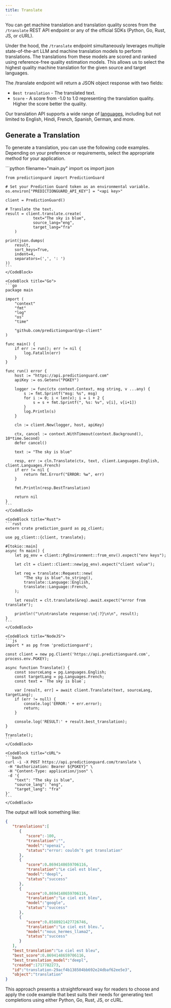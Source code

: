 ```yaml
---
title: Translate
---
```


You can get machine translation and translation quality scores from the
`/translate` REST API endpoint or any of the official SDKs (Python, Go, Rust,
JS, or cURL).

Under the hood, the `/translate` endpoint simultaneously leverages multiple
state-of-the-art LLM and machine translation models to perform translations. The
translations from these models are scored and ranked using reference-free quality
estimation models. This allows us to select the highest quality machine translation
for the given source and target languages.

The /translate endpoint will return a JSON object response with two fields:

- `Best translation` - The translated text.
- `Score` - A score from -1.0 to 1.0 representing the translation quality. Higher the score better the quality.

Our translation API supports a wide range of [languages](/options/enumerations),
including but not limited to English, Hindi, French, Spanish, German, and more.

## Generate a Translation

To generate a translation, you can use the following code examples. Depending on
your preference or requirements, select the appropriate method for your application.

<CodeBlocks>
    <CodeBlock title="Python">
    ```python filename="main.py"
    import os
    import json

    from predictionguard import PredictionGuard

    # Set your Prediction Guard token as an environmental variable.
    os.environ["PREDICTIONGUARD_API_KEY"] = "<api key>"
    
    client = PredictionGuard()

    # Translate the text.
    result = client.translate.create(
        		text="The sky is blue",
                source_lang="eng",
                target_lang="fra"
        )

    print(json.dumps(
        result,
        sort_keys=True,
        indent=4,
        separators=(',', ': ')
    ))
    ```
    </CodeBlock>

    <CodeBlock title="Go">
    ```go
    package main

    import (
        "context"
        "fmt"
        "log"
        "os"
        "time"

        "github.com/predictionguard/go-client"
    )

    func main() {
        if err := run(); err != nil {
            log.Fatalln(err)
        }
    }

    func run() error {
        host := "https://api.predictionguard.com"
        apiKey := os.Getenv("PGKEY")

        logger := func(ctx context.Context, msg string, v ...any) {
            s := fmt.Sprintf("msg: %s", msg)
            for i := 0; i < len(v); i = i + 2 {
                s = s + fmt.Sprintf(", %s: %v", v[i], v[i+1])
            }
            log.Println(s)
        }

        cln := client.New(logger, host, apiKey)

        ctx, cancel := context.WithTimeout(context.Background(), 10*time.Second)
        defer cancel()

        text := "The sky is blue"

        resp, err := cln.Translate(ctx, text, client.Languages.English, client.Languages.French)
        if err != nil {
            return fmt.Errorf("ERROR: %w", err)
        }

        fmt.Println(resp.BestTranslation)

        return nil
    }
    ```
    </CodeBlock>

    <CodeBlock title="Rust">
    ```rust
    extern crate prediction_guard as pg_client;

    use pg_client::{client, translate};

    #[tokio::main]
    async fn main() {
        let pg_env = client::PgEnvironment::from_env().expect("env keys");

        let clt = client::Client::new(pg_env).expect("client value");

        let req = translate::Request::new(
            "The sky is blue".to_string(),
            translate::Language::English,
            translate::Language::French,
        );

        let result = clt.translate(&req).await.expect("error from translate");

        println!("\n\ntranslate response:\n{:?}\n\n", result);
    }
    ```
    </CodeBlock>

    <CodeBlock title="NodeJS">
    ```js
    import * as pg from 'predictionguard';

    const client = new pg.Client('https://api.predictionguard.com', process.env.PGKEY);

    async function Translate() {
        const sourceLang = pg.Languages.English;
        const targetLang = pg.Languages.French;
        const text = `The sky is blue`;

        var [result, err] = await client.Translate(text, sourceLang, targetLang);
        if (err != null) {
            console.log('ERROR:' + err.error);
            return;
        }

        console.log('RESULT:' + result.best_translation);
    }

    Translate();
    ```
    </CodeBlock>

    <CodeBlock title="cURL">
    ```bash
    curl -i -X POST https://api.predictionguard.com/translate \
     -H "Authorization: Bearer ${PGKEY}" \
     -H "Content-Type: application/json" \
     -d '{
		"text": "The sky is blue",
		"source_lang": "eng",
		"target_lang": "fra"
	}'
    ```
    </CodeBlock>
</CodeBlocks>

The output will look something like:

```json
{
   "translations":[
      {
         "score":-100,
         "translation":"",
         "model":"openai",
         "status":"error: couldn’t get translation"
      },
      {
         "score":0.8694148659706116,
         "translation":"Le ciel est bleu",
         "model":"deepl",
         "status":"success"
      },
      {
         "score":0.8694148659706116,
         "translation":"Le ciel est bleu",
         "model":"google",
         "status":"success"
      },
      {
         "score":0.8588921427726746,
         "translation":"Le ciel est bleu.",
         "model":"nous_hermes_llama2",
         "status":"success"
      }
   ],
   "best_translation":"Le ciel est bleu",
   "best_score":0.8694148659706116,
   "best_translation_model":"deepl",
   "created":1717782273,
   "id":"translation-29acf4b138504bb692e24dbaf62ee5e3",
   "object":"translation"
}
```

This approach presents a straightforward way for readers to choose and apply the
code example that best suits their needs for generating text completions using
either Python, Go, Rust, JS, or cURL.